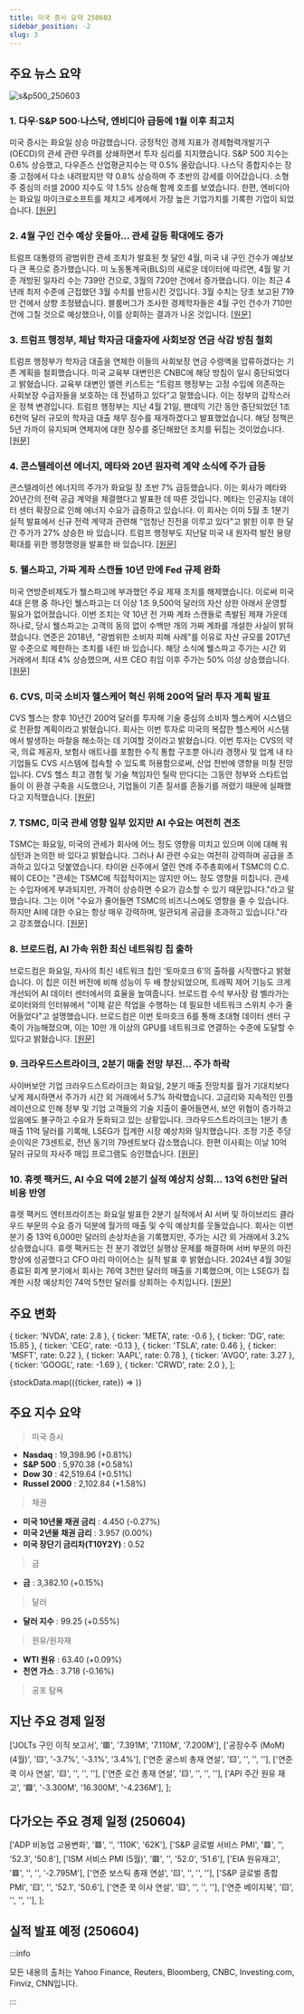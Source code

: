 ```yaml
---
title: 미국 증시 요약 250603
sidebar_position: -2
slug: 3
---
```


## 주요 뉴스 요약

![s&p500_250603](/map/250603.png)

### 1. **다우·S&P 500·나스닥, 엔비디아 급등에 1월 이후 최고치**

미국 증시는 화요일 상승 마감했습니다. 긍정적인 경제 지표가 경제협력개발기구(OECD)의 관세 관련 우려를 상쇄하면서 투자 심리를 지지했습니다. S&P 500 지수는 0.6% 상승했고, 다우존스 산업평균지수는 약 0.5% 올랐습니다. 나스닥 종합지수는 장중 고점에서 다소 내려왔지만 약 0.8% 상승하며 주 초반의 강세를 이어갔습니다. 소형주 중심의 러셀 2000 지수도 약 1.5% 상승해 함께 호조를 보였습니다. 한편, 엔비디아는 화요일 마이크로소프트를 제치고 세계에서 가장 높은 기업가치를 기록한 기업이 되었습니다. [[원문]](https://finance.yahoo.com/news/live/stock-market-today-dow-sp-500-nasdaq-rise-as-nvidia-jumps-to-highest-since-january-200301340.html)

### 2. **4월 구인 건수 예상 웃돌아... 관세 갈등 확대에도 증가**

트럼프 대통령의 광범위한 관세 조치가 발효된 첫 달인 4월, 미국 내 구인 건수가 예상보다 큰 폭으로 증가했습니다. 미 노동통계국(BLS)의 새로운 데이터에 따르면, 4월 말 기준 개방된 일자리 수는 739만 건으로, 3월의 720만 건에서 증가했습니다. 이는 최근 4년래 최저 수준에 근접했던 3월 수치를 반등시킨 것입니다. 3월 수치는 당초 보고된 719만 건에서 상향 조정됐습니다. 블룸버그가 조사한 경제학자들은 4월 구인 건수가 710만 건에 그칠 것으로 예상했으나, 이를 상회하는 결과가 나온 것입니다. [[원문]](https://finance.yahoo.com/news/job-openings-rise-more-than-expected-in-april-despite-tariff-escalation-145250191.html)

### 3. **트럼프 행정부, 체납 학자금 대출자에 사회보장 연금 삭감 방침 철회**

트럼프 행정부가 학자금 대출을 연체한 이들의 사회보장 연금 수령액을 압류하겠다는 기존 계획을 철회했습니다. 미국 교육부 대변인은 CNBC에 해당 방침이 일시 중단되었다고 밝혔습니다. 교육부 대변인 엘렌 키스트는 “트럼프 행정부는 고정 수입에 의존하는 사회보장 수급자들을 보호하는 데 전념하고 있다”고 말했습니다. 이는 정부의 갑작스러운 정책 변경입니다. 트럼프 행정부는 지난 4월 21일, 팬데믹 기간 동안 중단되었던 1조 6천억 달러 규모의 학자금 대출 채무 징수를 재개하겠다고 발표했었습니다. 해당 정책은 5년 가까이 유지되며 연체자에 대한 징수를 중단해왔던 조치를 뒤집는 것이었습니다. [[원문]](https://www.cnbc.com/2025/06/02/trump-pauses-social-security-benefit-cuts-over-defaulted-student-loans.html)

### 4. **콘스텔레이션 에너지, 메타와 20년 원자력 계약 소식에 주가 급등**

콘스텔레이션 에너지의 주가가 화요일 장 초반 7% 급등했습니다. 이는 회사가 메타와 20년간의 전력 공급 계약을 체결했다고 발표한 데 따른 것입니다. 메타는 인공지능 데이터 센터 확장으로 인해 에너지 수요가 급증하고 있습니다. 이 회사는 이미 5월 초 1분기 실적 발표에서 신규 전력 계약과 관련해 "엄청난 진전을 이루고 있다"고 밝힌 이후 한 달간 주가가 27% 상승한 바 있습니다. 트럼프 행정부도 지난달 미국 내 원자력 발전 용량 확대를 위한 행정명령을 발표한 바 있습니다. [[원문]](https://finance.yahoo.com/news/constellation-energy-stock-soars-on-20-year-nuclear-energy-deal-with-meta-135514581.html)

### 5. **웰스파고, 가짜 계좌 스캔들 10년 만에 Fed 규제 완화**

미국 연방준비제도가 웰스파고에 부과했던 주요 제재 조치를 해제했습니다. 이로써 미국 4대 은행 중 하나인 웰스파고는 더 이상 1조 9,500억 달러의 자산 상한 아래서 운영할 필요가 없어졌습니다. 이번 조치는 약 10년 전 가짜 계좌 스캔들로 촉발된 제재 가운데 하나로, 당시 웰스파고는 고객의 동의 없이 수백만 개의 가짜 계좌를 개설한 사실이 밝혀졌습니다. 연준은 2018년, "광범위한 소비자 피해 사례"를 이유로 자산 규모를 2017년 말 수준으로 제한하는 조치를 내린 바 있습니다. 해당 소식에 웰스파고 주가는 시간 외 거래에서 최대 4% 상승했으며, 샤프 CEO 취임 이후 주가는 50% 이상 상승했습니다. [[원문]](https://finance.yahoo.com/news/fed-loosens-the-shackles-on-wells-fargo-nearly-a-decade-after-fake-accounts-scandal-210322649.html)

### 6. **CVS, 미국 소비자 헬스케어 혁신 위해 200억 달러 투자 계획 발표**

CVS 헬스는 향후 10년간 200억 달러를 투자해 기술 중심의 소비자 헬스케어 시스템으로 전환할 계획이라고 밝혔습니다. 회사는 이번 투자로 미국의 복잡한 헬스케어 시스템에서 발생하는 마찰을 해소하는 데 기여할 것이라고 밝혔습니다. 이번 투자는 CVS의 약국, 의료 제공자, 보험사 애트나를 포함한 수직 통합 구조뿐 아니라 경쟁사 및 업계 내 타 기업들도 CVS 시스템에 접속할 수 있도록 허용함으로써, 산업 전반에 영향을 미칠 전망입니다. CVS 헬스 최고 경험 및 기술 책임자인 틸락 만다디는 그동안 정부와 스타트업들이 이 환경 구축을 시도했으나, 기업들이 기존 질서를 흔들기를 꺼렸기 때문에 실패했다고 지적했습니다. [[원문]](https://finance.yahoo.com/news/exclusive-cvs-lays-out-20b-plan-to-modernize-us-consumer-healthcare-experience-154127371.html)

### 7. **TSMC, 미국 관세 영향 일부 있지만 AI 수요는 여전히 견조**

TSMC는 화요일, 미국의 관세가 회사에 어느 정도 영향을 미치고 있으며 이에 대해 워싱턴과 논의한 바 있다고 밝혔습니다. 그러나 AI 관련 수요는 여전히 강력하며 공급을 초과하고 있다고 덧붙였습니다. 타이완 신주에서 열린 연례 주주총회에서 TSMC의 C.C. 웨이 CEO는 "관세는 TSMC에 직접적이지는 않지만 어느 정도 영향을 미칩니다. 관세는 수입자에게 부과되지만, 가격이 상승하면 수요가 감소할 수 있기 때문입니다."라고 말했습니다. 그는 이어 "수요가 줄어들면 TSMC의 비즈니스에도 영향을 줄 수 있습니다. 하지만 AI에 대한 수요는 항상 매우 강력하며, 일관되게 공급을 초과하고 있습니다."라고 강조했습니다. [[원문]](https://www.reuters.com/sustainability/climate-energy/tsmc-says-tariffs-have-some-impact-ai-demand-robust-2025-06-03/)

### 8. **브로드컴, AI 가속 위한 최신 네트워킹 칩 출하**

브로드컴은 화요일, 자사의 최신 네트워크 칩인 ‘토마호크 6’의 출하를 시작했다고 밝혔습니다. 이 칩은 이전 버전에 비해 성능이 두 배 향상되었으며, 트래픽 제어 기능도 크게 개선되어 AI 데이터 센터에서의 효율을 높여줍니다. 브로드컴 수석 부사장 람 벨라가는 로이터와의 인터뷰에서 "이제 같은 작업을 수행하는 데 필요한 네트워크 스위치 수가 줄어들었다"고 설명했습니다. 브로드컴은 이번 토마호크 6를 통해 초대형 데이터 센터 구축이 가능해졌으며, 이는 10만 개 이상의 GPU를 네트워크로 연결하는 수준에 도달할 수 있다고 밝혔습니다. [[원문]](https://www.reuters.com/world/asia-pacific/broadcom-ships-latest-networking-chip-speed-ai-2025-06-03/)

### 9. **크라우드스트라이크, 2분기 매출 전망 부진... 주가 하락**

사이버보안 기업 크라우드스트라이크는 화요일, 2분기 매출 전망치를 월가 기대치보다 낮게 제시하면서 주가가 시간 외 거래에서 5.7% 하락했습니다. 고금리와 지속적인 인플레이션으로 인해 정부 및 기업 고객들의 기술 지출이 줄어들면서, 보안 위협이 증가하고 있음에도 불구하고 수요가 둔화되고 있는 상황입니다. 크라우드스트라이크는 1분기 총매출 11억 달러를 기록해, LSEG가 집계한 시장 예상치와 일치했습니다. 조정 기준 주당순이익은 73센트로, 전년 동기의 79센트보다 감소했습니다. 한편 이사회는 이날 10억 달러 규모의 자사주 매입 프로그램도 승인했습니다. [[원문]](https://www.reuters.com/business/crowdstrike-forecasts-second-quarter-revenue-below-estimates-2025-06-03/)

### 10. **휴렛 팩커드, AI 수요 덕에 2분기 실적 예상치 상회... 13억 6천만 달러 비용 반영**

휴렛 팩커드 엔터프라이즈는 화요일 발표한 2분기 실적에서 AI 서버 및 하이브리드 클라우드 부문의 수요 증가 덕분에 월가의 매출 및 수익 예상치를 웃돌았습니다. 회사는 이번 분기 중 13억 6,000만 달러의 손상차손을 기록했지만, 주가는 시간 외 거래에서 3.2% 상승했습니다. 휴렛 팩커드는 전 분기 겪었던 실행상 문제를 해결하며 서버 부문의 마진 향상에 성공했다고 CFO 마리 마이어스는 실적 발표 후 밝혔습니다. 2024년 4월 30일 종료된 회계 분기에서 회사는 76억 3천만 달러의 매출을 기록했으며, 이는 LSEG가 집계한 시장 예상치인 74억 5천만 달러를 상회하는 수치입니다. [[원문]](https://finance.yahoo.com/news/hewlett-packard-enterprise-beats-quarterly-201651304.html)

## 주요 변화

  { ticker: 'NVDA', rate: 2.8 },
  { ticker: 'META', rate: -0.6 },
  { ticker: 'DG', rate: 15.85 },
  { ticker: 'CEG', rate: -0.13 },
  { ticker: 'TSLA', rate: 0.46 },
  { ticker: 'MSFT', rate: 0.22 },
  { ticker: 'AAPL', rate: 0.78 },
  { ticker: 'AVGO', rate: 3.27 },
  { ticker: 'GOOGL', rate: -1.69 },
  { ticker: 'CRWD', rate: 2.0 },
];

{stockData.map(({ticker, rate}) => <StockCardMini key={ticker} ticker={ticker} rate={rate}></StockCardMini>)}

## 주요 지수 요약

> 미국 증시

- **Nasdaq** : 19,398.96 (+0.81%)
- **S&P 500** : 5,970.38 (+0.58%)
- **Dow 30** : 42,519.64 (+0.51%)
- **Russel 2000** : 2,102.84 (+1.58%)

> 채권

- **미국 10년물 채권 금리** : 4.450 (-0.27%)
- **미국 2년물 채권 금리** : 3.957 (0.00%)
- **미국 장단기 금리차(T10Y2Y)** : 0.52

> 금

- **금** : 3,382.10 (+0.15%)

> 달러

- **달러 지수** : 99.25 (+0.55%)

> 원유/원자재

- **WTI 원유** : 63.40 (+0.09%)
- **천연 가스** : 3.718 (-0.16%)

> 공포 탐욕

<FearAndGreed fearAndGreedIndex={56} vix={17.69} vixRate={-3.65} />

## 지난 주요 경제 일정

  ['JOLTs 구인 이직 보고서', '🟥', '7.391M', '7.110M', '7.200M'],
  ['공장수주 (MoM) (4월)', '🟨', '-3.7%', '-3.1%', '3.4%'],
  ['연준 굴스비 총재 연설', '🟨', '', '', ''],
  ['연준 쿡 이사 연설', '🟨', '', '', ''],
  ['연준 로건 총재 연설', '🟨', '', '', ''],
  ['API 주간 원유 재고', '🟩', '-3.300M', '16.300M', '-4.236M'],
];

<EconomicCalendar data={eventsData} />

## 다가오는 주요 경제 일정 (250604)

  ['ADP 비농업 고용변화', '🟥', '', '110K', '62K'],
  ['S&P 글로벌 서비스 PMI', '🟥', '', '52.3', '50.8'],
  ['ISM 서비스 PMI (5월)', '🟥', '', '52.0', '51.6'],
  ['EIA 원유재고', '🟥', '', '', '-2.795M'],
  ['연준 보스틱 총재 연설', '🟨', '', '', ''],
  ['S&P 글로벌 종합 PMI', '🟨', '', '52.1', '50.6'],
  ['연준 쿡 이사 연설', '🟨', '', '', ''],
  ['연준 베이지북', '🟨', '', '', ''],
];

<EconomicCalendar data={nextEventsData} />

## 실적 발표 예정 (250604)



<EarningsBoard stocksBMO={stocksBMO} stocksAMC={stocksAMC} />

:::info

모든 내용의 출처는 Yahoo Finance, Reuters, Bloomberg, CNBC, Investing.com, Finviz, CNN입니다.

:::
